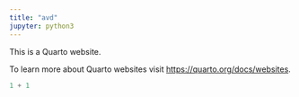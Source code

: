 ```yaml
---
title: "avd"
jupyter: python3
---
```


This is a Quarto website.

To learn more about Quarto websites visit <https://quarto.org/docs/websites>.

```python
1 + 1
```
